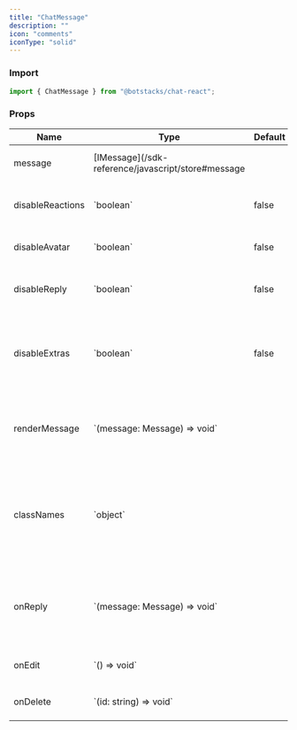 ```yaml
---
title: "ChatMessage"
description: ""
icon: "comments"
iconType: "solid"
---
```


### Import

```js
import { ChatMessage } from "@botstacks/chat-react";
```

### Props

<table>
  <thead>
    <tr>
      <th>Name</th>
      <th>Type</th>
      <th>Default</th>
      <th>Description</th>
    </tr>
  </thead>
  <tbody>
    <tr>
      <td>message</td>
      <td>[IMessage](/sdk-reference/javascript/store#message</td>
      <td></td>
      <td>The message to display</td>
    </tr>
    <tr>
      <td>disableReactions</td>
      <td>`boolean`</td>
      <td>false</td>
      <td>Disable to option to add reactions</td>
    </tr>
    <tr>
      <td>disableAvatar</td>
      <td>`boolean`</td>
      <td>false</td>
      <td>Hide the user's avatar</td>
    </tr>
    <tr>
      <td>disableReply</td>
      <td>`boolean`</td>
      <td>false</td>
      <td>Disable to option to reply to a message</td>
    </tr>
    <tr>
      <td>disableExtras</td>
      <td>`boolean`</td>
      <td>false</td>
      <td>Hide the extra options of a message, such as copy, edit, delete</td>
    </tr>
    <tr>
      <td>renderMessage</td>
      <td>`(message: Message) => void`</td>
      <td></td>
      <td>If provided, use this function rather than the baked in UI.</td>
    </tr>
    <tr>
      <td>classNames</td>
      <td>`object`</td>
      <td></td>
      <td>
        Specific class names to override bubbles. Options are `sender` and
        `bubble`.
      </td>
    </tr>
    <tr>
      <td>onReply</td>
      <td>`(message: Message) => void`</td>
      <td></td>
      <td>
        If provided, show the option to reply to the message and handle
        callback.
      </td>
    </tr>
    <tr>
      <td>onEdit</td>
      <td>`() => void`</td>
      <td></td>
      <td>Callback for editing a message</td>
    </tr>
    <tr>
      <td>onDelete</td>
      <td>`(id: string) => void`</td>
      <td></td>
      <td>Callback for deleting a message</td>
    </tr>
  </tbody>
</table>
